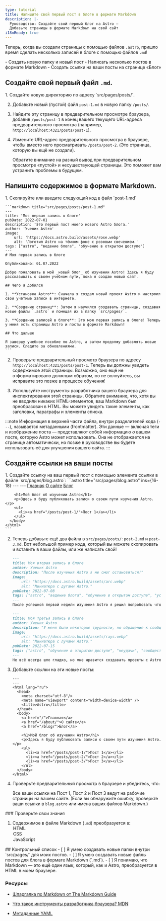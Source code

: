 ```yaml
---
type: tutorial
title: Напишите свой первый пост в блоге в формате Markdown
description: |-
  Руководство: Создайте свой первый блог на Astro —
  Добавьте страницы в формате Markdown на свой сайт
i18nReady: true
---
```


Теперь, когда вы создали страницы с помощью файлов `.astro`, пришло время сделать несколько записей в блоге с помощью файлов `.md`!

<PreCheck>
  - Создать новую папку и новый пост
  - Написать несколько постов в формате Markdown
  - Создать ссылки на ваши посты на странице «Блог»
</PreCheck>

## Создайте свой первый файл `.md`.

<Steps>
1. Создайте новую директорию по адресу `src/pages/posts/`.

2. Добавьте новый (пустой) файл `post-1.md` в новую папку `/posts/`.

3. Найдите эту страницу в предварительном просмотре браузера, добавив `/posts/post-1` в конец вашего текущего URL-адреса предварительного просмотра (например, `http://localhost:4321/posts/post-1`).

4. Измените URL-адрес предварительного просмотра в браузере, чтобы вместо него просматривать `/posts/post-2`. (Это страница, которую вы ещё не создали).

   Обратите внимание на разный вывод при предварительном просмотре «пустой» и несуществующей страницы. Это поможет вам устранить проблемы в будущем.
</Steps>

## Напишите содержимое в формате Markdown.

<Steps>
1. Скопируйте или введите следующий код в файл `post-1.md`

    ```markdown title="src/pages/posts/post-1.md"
    ---
    title: 'Моя первая запись в блоге'
    pubDate: 2022-07-01
    description: 'Это первый пост моего нового Astro блога.'
    author: 'Ученик Astro'
    image:
        url: 'https://docs.astro.build/assets/rose.webp'
        alt: 'Логотип Astro на тёмном фоне с розовым свечением.'
    tags: ["astro", "ведение блога", "обучение в открытом доступе"]
    ---
    # Моя первая запись в блоге

    Опубликовано: 01.07.2022

    Добро пожаловать в мой _новый блог_ об изучении Astro! Здесь я буду рассказывать о своем учебном пути, пока я создаю новый сайт.

    ## Чего я добился

    1. **Установка Astro**: Сначала я создал новый проект Astro и настроил свои учётные записи в интернете.

    2. **Создание страниц**: Затем я научился создавать страницы, создавая новые файлы `.astro` и помещая их в папку `src/pages/`.

    3. **Создание записей в блоге**: Это моя первая запись в блоге! Теперь у меня есть страницы Astro и посты в формате Markdown!

    ## Что дальше

    Я завершу учебное пособие по Astro, а затем продолжу добавлять новые записи. Следите за обновлениями.
    ```

2. Проверьте предварительный просмотр браузера по адресу `http://localhost:4321/posts/post-1`. Теперь вы должны увидеть содержимое этой страницы. Возможно, оно ещё не отформатировано должным образом, но не волнуйтесь, вы исправите это позже в процессе обучения!

3. Используйте инструменты разработчика вашего браузера для инспектирования этой страницы. Обратите внимание, что, хотя вы не вводили никаких HTML-элементов, ваш Markdown был преобразован в HTML. Вы можете увидеть такие элементы, как заголовки, параграфы и элементы списка.
</Steps>

:::note
Информация в верхней части файла, внутри разделителей кода (`---`), называется метаданными (frontmatter). Эти данные — включая теги и изображение поста — представляют собой информацию *о* вашем посте, которую Astro может использовать. Она не отображается на странице автоматически, но позже в руководстве вы будете использовать её для улучшения вашего сайта.
:::

## Создайте ссылки на ваши посты

<Steps>
1. Создайте ссылку на ваш первый пост с помощью элемента ссылки в файле `src/pages/blog.astro`:
    ```astro title="src/pages/blog.astro" ins={16-18}
    ---
    ---
    <html lang="ru">
      <head>
        <meta charset="utf-8"/>
        <meta name="viewport" content="width=device-width" />
        <title>Astro</title>
      </head>
      <body>
        <a href="/">Главная</a>
        <a href="/about/">О сайте</a>
        <a href="/blog/">Блог</a>

        <h1>Мой блог об изучении Astro</h1>
        <p>Здесь я буду публиковать записи о своем пути изучения Astro.</p>
        <ul>
          <li><a href="/posts/post-1/">Пост 1</a></li>
        </ul>
      </body>
    </html>
    ```

2. Теперь добавьте ещё два файла в `src/pages/posts/`: `post-2.md` и `post-3.md`. Вот небольшой пример кода, который вы можете скопировать и вставить в ваши файлы, или же написать свой!

    ```md title="src/pages/posts/post-2.md"
    ---
    title: Моя вторая запись в блоге
    author: Ученик Astro
    description: "После изучения Astro я не смог остановиться!"
    image:
        url: "https://docs.astro.build/assets/arc.webp"
        alt: "Миниатюра с дугами Astro."
    pubDate: 2022-07-08
    tags: ["astro", "ведение блога", "обучение в открытом доступе", "успехи"]
    ---
    После успешной первой недели изучения Astro я решил попробовать что-то ещё. Я написал и импортировал небольшой компонент по памяти!
    ```

    ```md title="src/pages/posts/post-3.md"
    ---
    title: Моя третья запись в блоге
    author: Ученик Astro
    description: "У меня были некоторые трудности, но обращение к сообществу за помощью действительно помогло!"
    image:
        url: "https://docs.astro.build/assets/rays.webp"
        alt: "Миниатюра с лучами Astro."
    pubDate: 2022-07-15
    tags: ["astro", "обучение в открытом доступе", "неудачи", "сообщество"]
    ---
    Не всё всегда шло гладко, но мне нравится создавать проекты с Astro. И [сообщество в Discord](https://astro.build/chat) очень дружелюбное и полезное.
    ```

3. Добавьте ссылки на эти новые посты:

    ```astro title="src/pages/blog.astro" ins={18-19}
    ---
    ---
    <html lang="ru">
      <head>
        <meta charset="utf-8"/>
        <meta name="viewport" content="width=device-width" />
        <title>Astro</title>
      </head>
      <body>
        <a href="/">Главная</a>
        <a href="/about/">О сайте</a>
        <a href="/blog/">Блог</a>

        <h1>Мой блог об изучении Astro</h1>
        <p>Здесь я буду публиковать записи о своем пути изучения Astro.</p>
        <ul>
          <li><a href="/posts/post-1/">Пост 1</a></li>
          <li><a href="/posts/post-2/">Пост 2</a></li>
          <li><a href="/posts/post-3/">Пост 3</a></li>
        </ul>
      </body>
    </html>
    ```

4. Проверьте предварительный просмотр в браузере и убедитесь, что:

    Все ваши ссылки на Пост 1, Пост 2 и Пост 3 ведут на рабочие страницы на вашем сайте. (Если вы обнаружите ошибку, проверьте ваши ссылки в `blog.astro` или имена ваших файлов Markdown.)
</Steps>


<Box icon="question-mark">
### Проверьте свои знания

1. Содержимое в файле Markdown (`.md`) преобразуется в:
    <MultipleChoice>
        <Option isCorrect>HTML</Option>
        <Option>CSS</Option>
        <Option>JavaScript</Option>
    </MultipleChoice>
</Box>

<Box icon="check-list">
## Контрольный список

<Checklist>
- [ ] Я умею создавать новые папки внутри `src/pages/` для моих постов.
- [ ] Я умею создавать новые файлы постов для блога в формате Markdown (`.md`).
- [ ] Я понимаю, что Markdown — это ещё один язык, который, как и Astro, преобразуется в HTML в моем браузере.
</Checklist>
</Box>

### Ресурсы

- [Шпаргалка по Markdown от The Markdown Guide](https://www.markdownguide.org/cheat-sheet/) <Badge class="neutral-badge" text="внешняя ссылка" />

- [Что такое инструменты разработчика браузера? MDN](https://developer.mozilla.org/ru/docs/Learn/Common_questions/Tools_and_setup/What_are_browser_developer_tools) <Badge class="neutral-badge" text="внешняя ссылка" />

- [Метаданные YAML](https://assemble.io/docs/YAML-front-matter.html) <Badge class="neutral-badge" text="внешняя ссылка" />
